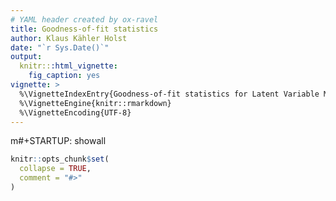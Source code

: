 ```yaml
---
# YAML header created by ox-ravel
title: Goodness-of-fit statistics
author: Klaus Kähler Holst
date: "`r Sys.Date()`"
output:
  knitr:::html_vignette:
    fig_caption: yes
vignette: >
  %\VignetteIndexEntry{Goodness-of-fit statistics for Latent Variable Models}
  %\VignetteEngine{knitr::rmarkdown}
  %\VignetteEncoding{UTF-8}
---
```

m#+STARTUP: showall

<!-- gof.Rmd is generated from gof.org. Please edit that file -->

```r
knitr::opts_chunk$set(
  collapse = TRUE,
  comment = "#>"
) 
```

```r
 
```

